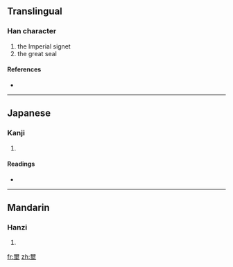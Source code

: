 ==Translingual==

===Han character===
{{Han char|rn=32|rad=土|as=14|sn=17|four=|canj=一月土 (MBG)}}

# the Imperial signet
# the great seal

====References====
* {{Han ref|kx=0241.050|dkj=05552|dj=0480.280|hdz=10495.070|uh=58D0|ud=22736}}

----

==Japanese==

===Kanji===
{{ja-kanji|grade=|rs=土14}}

# {{defn|Japanese|sort=土14}}

====Readings====
* {{ja-readings|on=[[し]] (shi), [[じ]] (ji)|kun=}}

----

==Mandarin==

===Hanzi===
{{cmn-hanzi|pin=[[huò]] ([[huo4]]), [[xǐ]] ([[xi3]])|wg=huo<sup>4</sup>, hsi<sup>3</sup>}}

# {{defn|Mandarin|sort=土14}}

[[fr:壐]]
[[zh:壐]]
